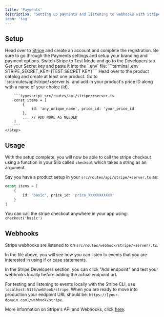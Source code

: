 ```yaml
---
title: 'Payments'
description: 'Setting up payments and listening to webhooks with Stripe'
icon: 'tag'
---
```


## Setup
<Steps>
    <Step title="Register">
        Head over to <a href="https://www.stripe.com/" target="_blank">Stripe</a> and create an account and complete the registration.
    </Step>
    <Step title="Update Settings">
        Be sure to go through the Payments settings and setup your branding and payment options.
    </Step>
    <Step title="Test Mode + API Keys">
        Switch Stripe to Test Mode and go to the Developers tab. Get your Secret key and paste it into the `.env` file:
        ```terminal .env
        STRIPE_SECRET_KEY=[TEST SECRET KEY]
        ```
    </Step>
    <Step title="Create a product">
        Head over to the product catalog and create at least one product. Go to `src/routes/api/stripe/+server.ts` and add in your product's price ID along with a name of your choice (id).

        ```typescript src/routes/api/stripe/+server.ts
        const items = [
            {
                id: 'any_unique_name', price_id: 'your_price_id'
            },
            ... // ADD MORE AS NEEDED
        ]
        ```
    </Step>
</Steps>

## Usage
With the setup complete, you will now be able to call the stripe checkout using a function in your $lib called `checkout` which takes a string as an argument.

Say you have a product setup in your `src/routes/api/stripe/+server.ts` as:
```typescript src/routes/api/stripe/+server.ts
const items = [
    {
        id: 'basic', price_id: 'price_XXXXXXXXXXX'
    }
]
 ```
You can call the stripe checkout anywhere in your app using: `checkout('basic')`

## Webhooks
Stripe webhooks are listened to on `src/routes/webhook/stripe/+server/.ts`.

In the file above, you will see how you can listen to events that you are interested in using if or case statements.

In the Stripe Developers section, you can click "Add endpoint" and test your webhooks locally before adding the actual endpoint url. 

For testing and listening to events locally with the Stripe CLI, use `localhost:5173/webhook/stripe`. When you are ready to move into production your endpoint URL should be: `https://[your-domain.com]/webhook/stripe`.

More information on Stripe's API and Webhooks, click <a href="https://docs.stripe.com/development" target="_blank">here</a>.